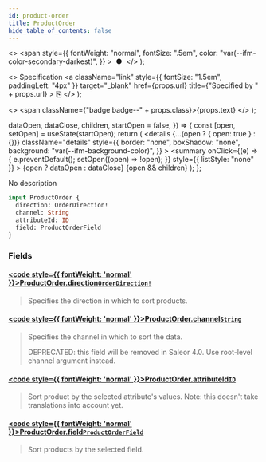 ```yaml
---
id: product-order
title: ProductOrder
hide_table_of_contents: false
---
```


  <>
    <span
      style={{
        fontWeight: "normal",
        fontSize: ".5em",
        color: "var(--ifm-color-secondary-darkest)",
      }}
    >
      &nbsp;●&nbsp;
    </span>
  </>
);

  <>
    Specification
    <a
      className="link"
      style={{ fontSize: "1.5em", paddingLeft: "4px" }}
      target="\_blank"
      href={props.url}
      title={"Specified by " + props.url}
    >
      ⎘
    </a>
  </>
);

  <>
    <span className={"badge badge--" + props.class}>{props.text}</span>
  </>
);


  dataOpen,
  dataClose,
  children,
  startOpen = false,
}) => {
  const [open, setOpen] = useState(startOpen);
  return (
    <details
      {...(open ? { open: true } : {})}
      className="details"
      style={{
        border: "none",
        boxShadow: "none",
        background: "var(--ifm-background-color)",
      }}
    >
      <summary
        onClick={(e) => {
          e.preventDefault();
          setOpen((open) => !open);
        }}
        style={{ listStyle: "none" }}
      >
        {open ? dataOpen : dataClose}
      </summary>
      {open && children}
    </details>
  );
};

No description

```graphql
input ProductOrder {
  direction: OrderDirection!
  channel: String
  attributeId: ID
  field: ProductOrderField
}
```

### Fields

#### [<code style={{ fontWeight: 'normal' }}>ProductOrder.<b>direction</b></code>](#)<Bullet />[`OrderDirection!`](../../../api-storefront/miscellaneous/enums/order-direction) <Badge class="secondary" text="non-null"/> <Badge class="secondary" text="enum"/>

> Specifies the direction in which to sort products.

#### [<code style={{ fontWeight: 'normal' }}>ProductOrder.<b>channel</b></code>](#)<Bullet />[`String`](../../../api-storefront/miscellaneous/scalars/string) <Badge class="secondary" text="scalar"/>

> Specifies the channel in which to sort the data.
>
> DEPRECATED: this field will be removed in Saleor 4.0. Use root-level channel argument instead.

#### [<code style={{ fontWeight: 'normal' }}>ProductOrder.<b>attributeId</b></code>](#)<Bullet />[`ID`](../../../api-storefront/miscellaneous/scalars/id) <Badge class="secondary" text="scalar"/>

> Sort product by the selected attribute's values.
> Note: this doesn't take translations into account yet.

#### [<code style={{ fontWeight: 'normal' }}>ProductOrder.<b>field</b></code>](#)<Bullet />[`ProductOrderField`](../../../api-storefront/products/enums/product-order-field) <Badge class="secondary" text="enum"/>

> Sort products by the selected field.
